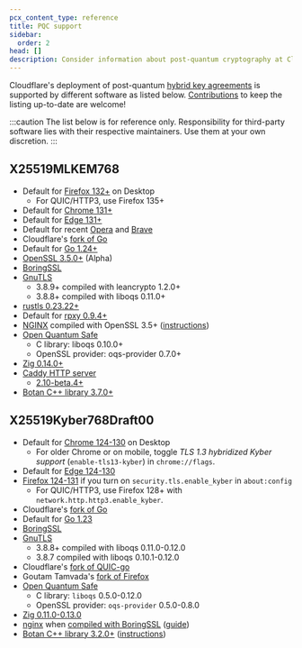```yaml
---
pcx_content_type: reference
title: PQC support
sidebar:
  order: 2
head: []
description: Consider information about post-quantum cryptography at Cloudflare - deployed key agreements and software support.
---
```


Cloudflare's deployment of post-quantum [hybrid key agreements](/ssl/post-quantum-cryptography/#hybrid-key-agreement) is supported by different software as listed below. [Contributions](https://github.com/cloudflare/cloudflare-docs/blob/production/CONTRIBUTING.md) to keep the listing up-to-date are welcome!

:::caution
The list below is for reference only. Responsibility for third-party software lies with their respective maintainers. Use them at your own discretion.
:::

## X25519MLKEM768
- Default for [Firefox 132+](https://www.mozilla.org/firefox/) on Desktop
    - For QUIC/HTTP3, use Firefox 135+
- Default for [Chrome 131+](https://www.google.com/chrome/)
- Default for [Edge 131+](https://microsoft.com/edge/)
- Default for recent [Opera](https://opera.com) and [Brave](https://brave.com)
- Cloudflare's [fork of Go](https://github.com/cloudflare/go)
- Default for [Go 1.24+](https://go.dev/doc/go1.24#cryptotlspkgcryptotls)
- [OpenSSL 3.5.0+](https://www.openssl.org/) (Alpha)
- [BoringSSL](https://boringssl.googlesource.com/boringssl/)
- [GnuTLS](https://www.gnutls.org)
    - 3.8.9+ compiled with leancrypto 1.2.0+
    - 3.8.8+ compiled with liboqs 0.11.0+
- [rustls 0.23.22+](https://crates.io/crates/rustls)
- Default for [rpxy 0.9.4+](https://github.com/junkurihara/rust-rpxy)
- [NGINX](https://github.com/nginx/nginx) compiled with OpenSSL 3.5+ ([instructions](https://github.com/nginx/nginx/issues/288))
- [Open Quantum Safe](https://openquantumsafe.org/)
    - C library: liboqs 0.10.0+
    - OpenSSL provider: oqs-provider 0.7.0+
- [Zig 0.14.0+](https://ziglang.org/)
- [Caddy HTTP server](https://caddyserver.com/)
    - [2.10-beta.4+](https://github.com/caddyserver/caddy/releases/tag/v2.10.0-beta.4)
- [Botan C++ library 3.7.0+](https://botan.randombit.net/)

## X25519Kyber768Draft00

- Default for [Chrome 124-130](https://www.google.com/chrome/) on Desktop
    - For older Chrome or on mobile, toggle _TLS 1.3 hybridized Kyber support_ (`enable-tls13-kyber`) in `chrome://flags`.
- Default for [Edge 124-130](https://microsoft.com/edge/)
- [Firefox 124-131](https://www.mozilla.org/firefox) if you turn on `security.tls.enable_kyber` in `about:config`
    - For QUIC/HTTP3, use Firefox 128+ with `network.http.http3.enable_kyber`.
- Cloudflare's [fork of Go](https://github.com/cloudflare/go)
- Default for [Go 1.23](https://github.com/golang/go/issues/67061)
- [BoringSSL](https://boringssl.googlesource.com/boringssl/)
- [GnuTLS](https://www.gnutls.org)
    - 3.8.8+ compiled with liboqs 0.11.0-0.12.0
    - 3.8.7 compiled with liboqs 0.10.1-0.12.0
- Cloudflare's [fork of QUIC-go](https://github.com/cloudflare/qtls-pq)
- Goutam Tamvada's [fork of Firefox](https://github.com/xvzcf/firefox-pq-demos)
- [Open Quantum Safe](https://openquantumsafe.org/)
    - C library: `liboqs` 0.5.0-0.12.0
    - OpenSSL provider: `oqs-provider` 0.5.0-0.8.0
- [Zig 0.11.0-0.13.0](https://ziglang.org/)
- [nginx](https://www.nginx.org/) when [compiled with BoringSSL](https://mailman.nginx.org/pipermail/nginx/2023-August/NOISOYU3QTB2DGIYUBGF7CAMQHDI2QLT.html) ([guide](https://blog.centminmod.com/2023/10/03/2860/how-to-enable-cloudflare-post-quantum-x25519kyber768-key-exchange-support-in-centmin-mod-nginx/))
- [Botan C++ library 3.2.0+](https://botan.randombit.net/) ([instructions](https://github.com/randombit/botan/discussions/3747))
